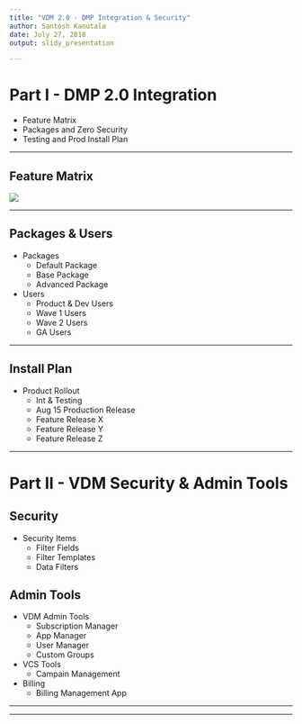 ```yaml
---
title: "VDM 2.0 - DMP Integration & Security"
author: Santosh Kanutala
date: July 27, 2018
output: slidy_presentation

---
```



# Part I - DMP 2.0 Integration
* Feature Matrix
* Packages and Zero Security
* Testing and Prod Install Plan

*** 

## Feature Matrix
![](/Users/skanutal/Desktop/second.jpg)

***

## Packages & Users

* Packages
    + Default Package
    + Base Package
    + Advanced Package

* Users
    + Product & Dev Users
    + Wave 1 Users
    + Wave 2 Users
    + GA Users
    
***

## Install Plan

* Product Rollout
    + Int & Testing
    + Aug 15 Production Release
    + Feature Release X
    + Feature Release Y
    + Feature Release Z
    
***

# Part II - VDM Security & Admin Tools
## Security

* Security Items
    + Filter Fields
    + Filter Templates
    + Data Filters

## Admin Tools

* VDM Admin Tools
    + Subscription Manager
    + App Manager
    + User Manager
    + Custom Groups
    
* VCS Tools
    + Campain Management
    
* Billing
    + Billing Management App

***


***